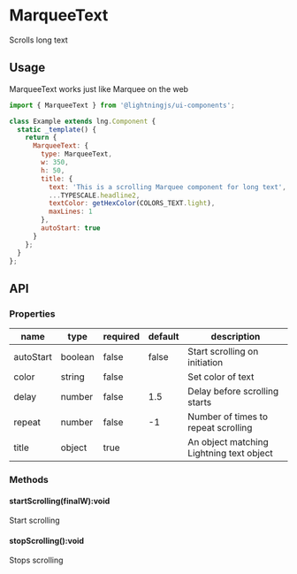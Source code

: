 
# MarqueeText

Scrolls long text

## Usage

MarqueeText works just like Marquee on the web

```js
import { MarqueeText } from '@lightningjs/ui-components';

class Example extends lng.Component {
  static _template() {
    return {
      MarqueeText: {
        type: MarqueeText,
        w: 350,
        h: 50,
        title: {
          text: 'This is a scrolling Marquee component for long text',
          ...TYPESCALE.headline2,
          textColor: getHexColor(COLORS_TEXT.light),
          maxLines: 1
        },
        autoStart: true
      }
    };
  }
};
```

<Preview>
  <Story id="marqueetext--basic" />
</Preview>

## API

### Properties

name|type|required|default|description
--|--|--|--|--
autoStart|boolean|false|false|Start scrolling on initiation
color|string|false||Set color of text
delay|number|false|1.5|Delay before scrolling starts
repeat|number|false|-1|Number of times to repeat scrolling
title|object|true||An object matching Lightning text object

### Methods

#### startScrolling(finalW):void

Start scrolling

#### stopScrolling():void

Stops scrolling
